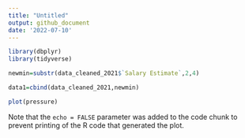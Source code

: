 ```yaml
---
title: "Untitled"
output: github_document
date: '2022-07-10'
---
```


```r
library(dbplyr)
library(tidyverse)

```


```r
newmin=substr(data_cleaned_2021$`Salary Estimate`,2,4)

data1=cbind(data_cleaned_2021,newmin)

```


```r
plot(pressure)
```

Note that the `echo = FALSE` parameter was added to the code chunk to prevent printing of the R code that generated the plot.
